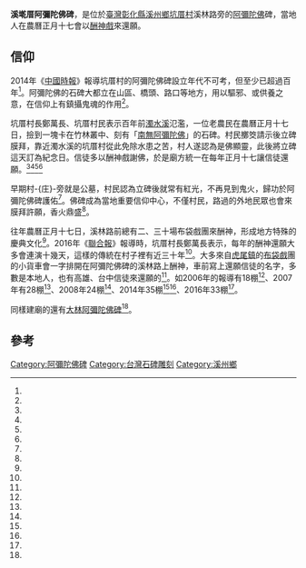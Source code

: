 {{coord|23.850465|120.482468|display=title}}
'''溪墘厝阿彌陀佛碑'''，是位於[[臺灣|臺灣]][[彰化縣|彰化縣]][[溪州鄉|溪州鄉]][[溪墘厝_(彰化縣)|坑厝村]]溪林路旁的[[阿彌陀佛|阿彌陀佛]]碑，當地人在農曆正月十七會以[[酬神戲|酬神戲]]來還願。

==信仰==
2014年《[[中國時報|中國時報]]》報導坑厝村的阿彌陀佛碑設立年代不可考，但至少已超過百年<ref name="鐘武達"/>。阿彌陀佛的石碑大都立在山區、橋頭、路口等地方，用以驅邪、或供養之意，在信仰上有鎮攝鬼魂的作用<ref name="金真"/>。

坑厝村長鄭萬長、坑厝村民表示百年前[[濁水溪|濁水溪]]氾濫，一位老農民在農曆正月十七日，撿到一塊卡在竹林叢中、刻有「[[南無阿彌陀佛|南無阿彌陀佛]]」的石碑。村民擲筊請示後立碑膜拜，靠近濁水溪的坑厝村從此免除水患之苦，村人遂認為是佛顯靈，此後將立碑這天訂為紀念日。信徒多以酬神戲謝佛，於是廟方統一在每年正月十七讓信徒還願。<ref name="鐘武達"/><ref name="林宜慈"/><ref name="孫英哲"/><ref name="阮怡瑜"/>

早期村-{庄}-旁就是公墓，村民認為立碑後就常有紅光，不再見到鬼火，歸功於阿彌陀佛碑護佑<ref name="林宛諭"/>。佛碑成為當地重要信仰中心，不僅村民，路過的外地民眾也會來膜拜許願，香火鼎盛<ref name="鐘武達"/>。

往年農曆正月十七日，溪林路前總有二、三十場布袋戲團來酬神，形成地方特殊的慶典文化<ref name="孫英哲"/>。2016年《[[聯合報|聯合報]]》報導時，坑厝村長鄭萬長表示，每年的酬神還願大多會連演十幾天，這樣的傳統在村子裡有近三十年<ref name="林宛諭"/>。大多來自[[虎尾鎮|虎尾鎮]]的[[布袋戲|布袋戲]]團的小貨車會一字排開在阿彌陀佛碑的溪林路上酬神，車前寫上還願信徒的名字，多數是本地人，也有高雄、台中信徒來還願的<ref name="林宜慈"/>。如2006年的報導有18棚<ref name="林宜慈"/>、2007年有28棚<ref name="林宜慈"/>、2008年24棚<ref name="阮怡瑜"/>、2014年35棚<ref name="鐘武達"/><ref name="孫英哲"/>、2016年33棚<ref name="林宛諭"/>。

同樣建廟的還有[[大林阿彌陀佛碑|大林阿彌陀佛碑]]<ref name="謝恩得"/>。
{{Multiple image
|align=center
|direction = horizontal
|width = 250
|image1 =溪墘厝阿彌陀佛碑廟.jpg 
|caption1 =廟身
|image2 =溪墘厝阿彌陀佛碑斜照.jpg
|caption2 =碑體
|image3 =溪墘厝阿彌陀佛碑兼金爐重建誌銘.jpg
|caption3= 重建誌銘
}}

== 參考 ==
{{reflist|1|refs=

<ref name="謝恩得">{{Cite news|url=https://news.housefun.com.tw/news/article/152336209733.html|title=鹿窟溝水鬼傳奇另一座石碑 荒廢雜林整地後終於出現|author=謝恩得|language=zh-tw|newspaper=《聯合報》|date=2018-10-16|accessdate=2020-02-17|archive-date=2020-02-17|archive-url=https://web.archive.org/web/20200217040805/https://news.housefun.com.tw/news/article/152336209733.html|dead-url=no}}</ref>

<ref name="金真">{{Cite news|url=|title=生活廣角鏡 阿彌陀佛碑 驅邪壓煞|author=金真|language=zh-tw|publisher=《經濟日報》|date=1988-04-22|accessdate=}}</ref>

<ref name="林宜慈">{{Cite news|url=|title=小貨車一字排開 28團飆戲 阿彌陀佛石碑前 信徒還願 較勁掌中戲 師傅說「過癮」|author=林宜慈|language=zh-tw|publisher=《聯合報》|date=2007-03-07|accessdate=}}</ref>

<ref name="林宛諭">{{Cite news|url=|title=阿彌陀佛碑立碑日 路邊尬戲酬神 布袋戲團連演一周|author=林宛諭|language=zh-tw|publisher=《聯合報》|date=2016-02-26|accessdate=}}</ref>


<ref name="阮怡瑜">{{Cite news|url=http://news.ltn.com.tw/news/local/paper/191153|title=〈中部〉坑厝村 24布袋戲團同場尬戲|author=阮怡瑜|language=zh-tw|publisher=《自由時報》|date=2008-02-24|accessdate=2017-04-02|archive-date=2017-04-03|archive-url=https://web.archive.org/web/20170403015305/http://news.ltn.com.tw/news/local/paper/191153|dead-url=no}}</ref>

<ref name="鐘武達">{{Cite news|url=http://www.chinatimes.com/newspapers/20140218000454-260106|title=250信徒還願 35團布袋戲「尬戲」|author=鐘武達|language=zh-tw|publisher=《中國時報》|date=2014-02-18|accessdate=2017-04-02|archive-date=2017-05-19|archive-url=https://web.archive.org/web/20170519222420/http://www.chinatimes.com/newspapers/20140218000454-260106|dead-url=no}}</ref>

<ref name="孫英哲">{{Cite news|url=http://www.appledaily.com.tw/appledaily/article/headline/20140218/35648212/|title=35戲團對尬 演給石碑看|author=孫英哲|language=zh-tw|publisher=《蘋果日報》|date=2014-02-08|accessdate=2017-04-02|archive-date=2017-04-03|archive-url=https://web.archive.org/web/20170403020157/http://www.appledaily.com.tw/appledaily/article/headline/20140218/35648212/|dead-url=no}}</ref>

}}
{{Clear}}
{{portal bar|台灣|佛教|border=no}}
 {{commonscat|Amitābha Stele Temple}}
[[Category:阿彌陀佛碑|Category:阿彌陀佛碑]]
[[Category:台灣石碑雕刻|Category:台灣石碑雕刻]]
[[Category:溪州鄉|Category:溪州鄉]]